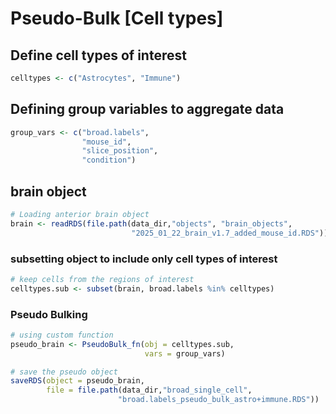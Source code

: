 # Pseudo-Bulk [Cell types]

## Define cell types of interest

```r
celltypes <- c("Astrocytes", "Immune")
```

## Defining group variables to aggregate data

```r

group_vars <- c("broad.labels",
                "mouse_id",
                "slice_position",
                "condition")

```

## brain object

```r
# Loading anterior brain object
brain <- readRDS(file.path(data_dir,"objects", "brain_objects",
                           "2025_01_22_brain_v1.7_added_mouse_id.RDS"))

```

### subsetting object to include only cell types of interest

```r

# keep cells from the regions of interest
celltypes.sub <- subset(brain, broad.labels %in% celltypes)

```

### Pseudo Bulking

```r

# using custom function
pseudo_brain <- PseudoBulk_fn(obj = celltypes.sub,
                              vars = group_vars)

# save the pseudo object
saveRDS(object = pseudo_brain, 
        file = file.path(data_dir,"broad_single_cell",
                        "broad.labels_pseudo_bulk_astro+immune.RDS"))

```
